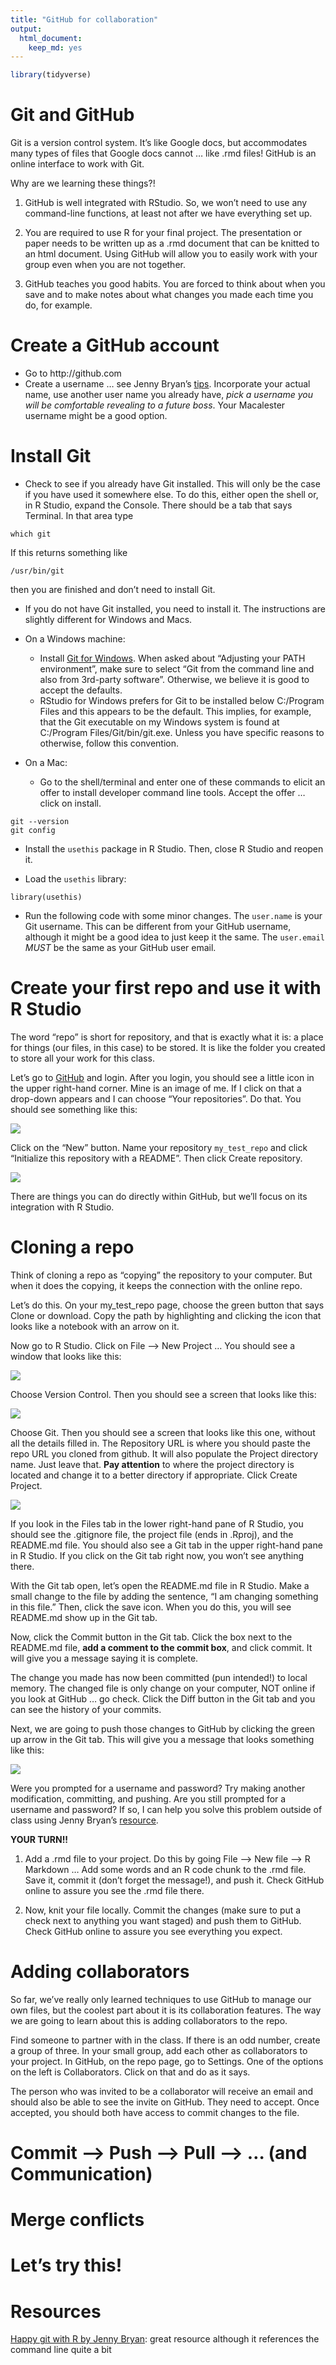 ```yaml
---
title: "GitHub for collaboration"
output: 
  html_document:
    keep_md: yes
---
```


```r
library(tidyverse)
```

# Git and GitHub

Git is a version control system. It's like Google docs, but accommodates many types of files that Google docs cannot ... like .rmd files! GitHub is an online interface to work with Git. 

Why are we learning these things?!

1. GitHub is well integrated with RStudio. So, we won't need to use any command-line functions, at least not after we have everything set up.

2. You are required to use R for your final project. The presentation or paper needs to be written up as a .rmd document that can be knitted to an html document. Using GitHub will allow you to easily work with your group even when you are not together.

3. GitHub teaches you good habits. You are forced to think about when you save and to make notes about what changes you made each time you do, for example.


# Create a GitHub account

* Go to http://github.com
* Create a username ... see Jenny Bryan's [tips](https://happygitwithr.com/github-acct.html). Incorporate your actual name, use another user name you already have, *pick a username you will be comfortable revealing to a future boss*. Your Macalester username might be a good option. 

# Install Git

* Check to see if you already have Git installed. This will only be the case if you have used it somewhere else. To do this, either open the shell or, in R Studio, expand the Console. There should be a tab that says Terminal. In that area type

```
which git
```

If this returns something like

```
/usr/bin/git
```

then you are finished and don't need to install Git.

* If you do not have Git installed, you need to install it. The instructions are slightly different for Windows and Macs.

* On a Windows machine:

  + Install [Git for Windows](https://gitforwindows.org/). When asked about “Adjusting your PATH environment”, make sure to select “Git from the command line and also from 3rd-party software”. Otherwise, we believe it is good to accept the defaults. 
  + RStudio for Windows prefers for Git to be installed below C:/Program Files and this appears to be the default. This implies, for example, that the Git executable on my Windows system is found at C:/Program Files/Git/bin/git.exe. Unless you have specific reasons to otherwise, follow this convention.
  
* On a Mac:

  + Go to the shell/terminal and enter one of these commands to elicit an offer to install developer command line tools. Accept the offer ... click on install.
  
```
git --version
git config
```

* Install the `usethis` package in R Studio. Then, close R Studio and reopen it. 

* Load the `usethis` library: 

```
library(usethis)
```

* Run the following code with some minor changes. The `user.name` is your Git username. This can be different from your GitHub username, although it might be a good idea to just keep it the same. The `user.email` *MUST* be the same as your GitHub user email. 


# Create your first repo and use it with R Studio

The word "repo" is short for repository, and that is exactly what it is: a place for things (our files, in this case) to be stored. It is like the folder you created to store all your work for this class. 

Let's go to [GitHub](https://github.com/) and login. After you login, you should see a little icon in the upper right-hand corner. Mine is an image of me. If I click on that a drop-down appears and I can choose "Your repositories". Do that. You should see something like this:

![](new_repo.png)

Click on the "New" button. Name your repository `my_test_repo` and click "Initialize this repository with a README". Then click Create repository.

![](create_new_repo.png)

There are things you can do directly within GitHub, but we'll focus on its integration with R Studio. 

# Cloning a repo

Think of cloning a repo as "copying" the repository to your computer. But when it does the copying, it keeps the connection with the online repo. 

Let's do this. On your my_test_repo page, choose the green button that says Clone or download. Copy the path by highlighting and clicking the icon that looks like a notebook with an arrow on it. 

Now go to R Studio. Click on File --> New Project ... You should see a window that looks like this:

![](new_project.png)

Choose Version Control. Then you should see a screen that looks like this:

![](github.png)

Choose Git. Then you should see a screen that looks like this one, without all the details filled in. The Repository URL is where you should paste the repo URL you cloned from github. It will also populate the Project directory name. Just leave that. **Pay attention** to where the project directory is located and change it to a better directory if appropriate. Click Create Project. 

![](clone_git.png)

If you look in the Files tab in the lower right-hand pane of R Studio, you should see the .gitignore file, the project file (ends in .Rproj), and the README.md file. You should also see a Git tab in the upper right-hand pane in R Studio. If you click on the Git tab right now, you won't see anything there.  

With the Git tab open, let's open the README.md file in R Studio. Make a small change to the file by adding the sentence, "I am changing something in this file." Then, click the save icon. When you do this, you will see README.md show up in the Git tab. 

Now, click the Commit button in the Git tab. Click the box next to the README.md file, **add a comment to the commit box**, and click commit. It will give you a message saying it is complete. 

The change you made has now been committed (pun intended!) to local memory. The changed file is only change on your computer, NOT online if you look at GitHub ... go check. Click the Diff button in the Git tab and you can see the history of your commits. 

Next, we are going to push those changes to GitHub by clicking the green up arrow in the Git tab. This will give you a message that looks something like this:

![](push_message.png)

Were you prompted for a username and password? Try making another modification, committing, and pushing. Are you still prompted for a username and password? If so, I can help you solve this problem outside of class using Jenny Bryan's [resource](https://happygitwithr.com/rstudio-git-github.html#were-you-challenged-for-github-username-and-password). 

**YOUR TURN!!**

1. Add a .rmd file to your project. Do this by going File --> New file --> R Markdown ... Add some words and an R code chunk to the .rmd file. Save it, commit it (don't forget the message!), and push it. Check GitHub online to assure you see the .rmd file there. 

2. Now, knit your file locally. Commit the changes (make sure to put a check next to anything you want staged) and push them to GitHub. Check GitHub online to assure you see everything you expect. 

# Adding collaborators

So far, we've really only learned techniques to use GitHub to manage our own files, but the coolest part about it is its collaboration features. The way we are going to learn about this is adding collaborators to the repo. 

Find someone to partner with in the class. If there is an odd number, create a group of three. In your small group, add each other as collaborators to your project. In GitHub, on the repo page, go to Settings. One of the options on the left is Collaborators. Click on that and do as it says. 

The person who was invited to be a collaborator will receive an email and should also be able to see the invite on GitHub. They need to accept. Once accepted, you should both have access to commit changes to the file.

# Commit --> Push --> Pull --> ... (and Communication)

# Merge conflicts

# Let's try this!

# Resources

[Happy git with R by Jenny Bryan](https://happygitwithr.com/): great resource although it references the command line quite a bit








